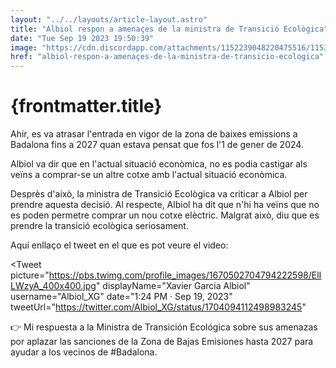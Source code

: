 ```yaml
---
layout: "../../layouts/article-layout.astro"
title: "Albiol respon a amenaçes de la ministra de Transició Ecològica"
date: "Tue Sep 19 2023 19:50:39"
image: "https://cdn.discordapp.com/attachments/1152239048220475516/1153746123249418260/albiol-clima.webp"
href: "albiol-respon-a-amenaçes-de-la-ministra-de-transicio-ecologica"
---
```


# {frontmatter.title}

Ahir, es va atrasar l'entrada en vigor de la zona de baixes emissions a Badalona fins a 2027 quan estava pensat que fos l'1 de gener de 2024.

Albiol va dir que en l'actual situació econòmica, no es podia castigar als veïns a comprar-se un altre cotxe amb l'actual situació econòmica.

Desprès d'això, la ministra de Transició Ecològica va criticar a Albiol per prendre aquesta decisió. Al respecte, Albiol ha dit que n'hi ha veïns que no es poden permetre comprar un nou cotxe elèctric. Malgrat això, diu que es prendre la transició ecològica seriosament.

Aquí enllaço el tweet en el que es pot veure el video:

<Tweet
    picture="https://pbs.twimg.com/profile_images/1670502704794222598/ElILWzyA_400x400.jpg" 
    displayName="Xavier Garcia Albiol"
    username="Albiol_XG"
    date="1:24 PM · Sep 19, 2023"
    tweetUrl="https://twitter.com/Albiol_XG/status/1704094112498983245"
>
👉 Mi respuesta a la Ministra de Transición Ecológica sobre sus amenazas por aplazar las sanciones de la Zona de Bajas Emisiones hasta 2027 para ayudar a los vecinos de #Badalona.
</Tweet>